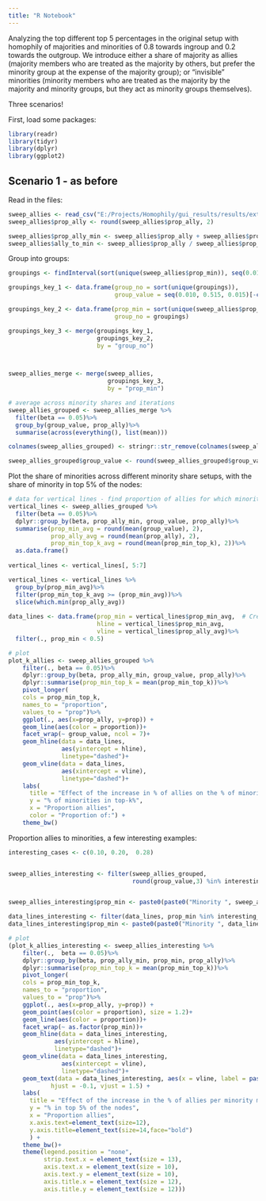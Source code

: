 ```yaml
---
title: "R Notebook"
---
```


Analyzing the top different top 5 percentages in the original setup with
homophily of majorities and minorities of 0.8 towards ingroup and 0.2 towards the 
outgroup. We introduce either a share of majority as allies (majority members
who are treated as the majority by others, but prefer the minority group at the
expense of the majority group); or "invisible" minorities (minority members who
are treated as the majority by the majority and minority groups, but they
act as minority groups themselves).


Three scenarios!


First, load some packages:
```r
library(readr)
library(tidyr)
library(dplyr)
library(ggplot2)

```


## Scenario 1 - as before

Read in the files:
```r
sweep_allies <- read_csv("E:/Projects/Homophily/gui_results/results/extracted_ally_sweep_per_fm_top_k_new.csv")
sweep_allies$prop_ally <- round(sweep_allies$prop_ally, 2)

sweep_allies$prop_ally_min <- sweep_allies$prop_ally + sweep_allies$prop_min
sweep_allies$ally_to_min <- sweep_allies$prop_ally / sweep_allies$prop_min
```

Group into groups:
```r
groupings <- findInterval(sort(unique(sweep_allies$prop_min)), seq(0.010, 0.515, 0.015))

groupings_key_1 <- data.frame(group_no = sort(unique(groupings)),
                              group_value = seq(0.010, 0.515, 0.015)[-c(29, 32, 34)])

groupings_key_2 <- data.frame(prop_min = sort(unique(sweep_allies$prop_min)),
                              group_no = groupings)

groupings_key_3 <- merge(groupings_key_1,
                         groupings_key_2,
                         by = "group_no")



sweep_allies_merge <- merge(sweep_allies,
                            groupings_key_3,
                            by = "prop_min")

# average across minority shares and iterations
sweep_allies_grouped <- sweep_allies_merge %>%
  filter(beta == 0.05)%>%
  group_by(group_value, prop_ally)%>%
  summarise(across(everything(), list(mean)))

colnames(sweep_allies_grouped) <- stringr::str_remove(colnames(sweep_allies_grouped), "_1")

sweep_allies_grouped$group_value <- round(sweep_allies_grouped$group_value, 2)
```


Plot the share of minorities across different minority share setups, with
the share of minority in top 5% of the nodes:
```r

# data for vertical lines - find proportion of allies for which minorities reach parity
vertical_lines <- sweep_allies_grouped %>%
  filter(beta == 0.05)%>%
  dplyr::group_by(beta, prop_ally_min, group_value, prop_ally)%>%
  summarise(prop_min_avg = round(mean(group_value), 2),
            prop_ally_avg = round(mean(prop_ally), 2),
            prop_min_top_k_avg = round(mean(prop_min_top_k), 2))%>%
  as.data.frame()
  
vertical_lines <- vertical_lines[, 5:7]

vertical_lines <- vertical_lines %>%
  group_by(prop_min_avg)%>%
  filter(prop_min_top_k_avg >= (prop_min_avg))%>%
  slice(which.min(prop_ally_avg))
  
data_lines <- data.frame(prop_min = vertical_lines$prop_min_avg,  # Create data for lines
                         hline = vertical_lines$prop_min_avg,
                         vline = vertical_lines$prop_ally_avg)%>%
  filter(., prop_min < 0.5)

# plot
plot_k_allies <- sweep_allies_grouped %>%
    filter(., beta == 0.05)%>%
    dplyr::group_by(beta, prop_ally_min, group_value, prop_ally)%>%
    dplyr::summarise(prop_min_top_k = mean(prop_min_top_k))%>%
    pivot_longer(
    cols = prop_min_top_k,
    names_to = "proportion",
    values_to = "prop")%>%
    ggplot(., aes(x=prop_ally, y=prop)) +
    geom_line(aes(color = proportion))+
    facet_wrap(~ group_value, ncol = 7)+
    geom_hline(data = data_lines,
               aes(yintercept = hline),
               linetype="dashed")+
    geom_vline(data = data_lines,
               aes(xintercept = vline),
               linetype="dashed")+
    labs(
      title = "Effect of the increase in % of allies on the % of minorities/allies in top k  - by varying minority proportion",
      y = "% of minorities in top-k%",
      x = "Proportion allies",
      color = "Proportion of:") +
    theme_bw()

```

Proportion allies to minorities, a few interesting examples:
```r

interesting_cases <- c(0.10, 0.20,  0.28)


sweep_allies_interesting <- filter(sweep_allies_grouped, 
                                   round(group_value,3) %in% interesting_cases)


sweep_allies_interesting$prop_min <- paste0(paste0("Minority ", sweep_allies_interesting$group_value*100), "%")

data_lines_interesting <- filter(data_lines, prop_min %in% interesting_cases)
data_lines_interesting$prop_min <- paste0(paste0("Minority ", data_lines_interesting$prop_min*100), "%")

# plot
(plot_k_allies_interesting <- sweep_allies_interesting %>%
    filter(.,  beta == 0.05)%>%
    dplyr::group_by(beta, prop_ally_min, prop_min, prop_ally)%>%
    dplyr::summarise(prop_min_top_k = mean(prop_min_top_k))%>%
    pivot_longer(
    cols = prop_min_top_k,
    names_to = "proportion",
    values_to = "prop")%>%
    ggplot(., aes(x=prop_ally, y=prop)) +
    geom_point(aes(color = proportion), size = 1.2)+
    geom_line(aes(color = proportion))+
    facet_wrap(~ as.factor(prop_min))+
    geom_hline(data = data_lines_interesting,
             aes(yintercept = hline),
             linetype="dashed")+
    geom_vline(data = data_lines_interesting,
               aes(xintercept = vline),
               linetype="dashed")+
    geom_text(data = data_lines_interesting, aes(x = vline, label = paste0(vline*100, '% for equity'), y = Inf),
            hjust = -0.1, vjust = 1.5) +
    labs(
      title = "Effect of the increase in the % of allies per minority member in top 5% of the nodes ",
      y = "% in top 5% of the nodes",
      x = "Proportion allies",
      x.axis.text=element_text(size=12),
      y.axis.title=element_text(size=14,face="bold")
      ) +
    theme_bw()+
    theme(legend.position = "none",
          strip.text.x = element_text(size = 13),
          axis.text.x = element_text(size = 10),
          axis.text.y = element_text(size = 10),
          axis.title.x = element_text(size = 12),
          axis.title.y = element_text(size = 12)))
    
```

